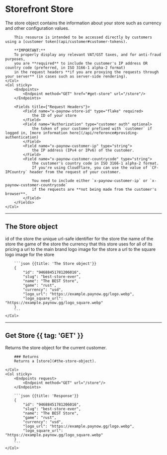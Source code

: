 # Storefront Store

<Row>
	<Col>
		The store object contains the information about your store such as currency and other configuration values.

		This resource is intended to be accessed directly by customers using a [customer token](api/customer#customer-tokens).

		**IMPORTANT:**
		To properly display any relevant VAT/GST taxes, and for anti-fraud purposes,
		you are **required** to include the customer's IP address OR country code (preferred, in ISO 3166-1 alpha-2 format)
		in the request headers **if you are proxying the requests through your server** (in cases such as server-side rendering).
	</Col>
	<Col sticky>
		<Endpoints>
			<Endpoint method="GET" href="#get-store" url="/store"/>
		</Endpoints>

		<Fields title={"Request Headers"}>
			<Field name="x-paynow-store-id" type="flake" required>
				the ID of your store
			</Field>
			<Field name="Authorization" type="customer auth" optional>
				the token of your customer prefixed with `customer` if logged in, [more information here](/api/reference#providing-authentication)
			</Field>
			<Field name="x-paynow-customer-ip" type="string">
				the IP address (IPv4 or IPv6) of the customer.
			</Field>
			<Field name="x-paynow-customer-countrycode" type="string">
				the customer's country code in ISO 3166-1 alpha-2 format.
				If you're using Cloudflare, you can use the value of `CF-IPCountry` header from the request of your customer.

				You need to include either `x-paynow-customer-ip` or `x-paynow-customer-countrycode`
				if the requests are **not being made from the customer's browser**.
			</Field>
		</Fields>
	</Col>
</Row>

---

## The Store object

<Row>
	<Col>
		<Fields>
			<Field name="id" type="flake">
				id of the store
			</Field>
			<Field name="slug" type="string">
				the unique url-safe identifier for the store
			</Field>
			<Field name="name" type="string">
				the name of the store
			</Field>
			<Field name="game" type="enum">
				the game of the store
				<Enums>
					<Enum value="rust"/>
				</Enums>
			</Field>
			<Field name="currency" type="string">
				the currency that this store uses for all of its pricing
			</Field>
			<Field name="logo_url" type="string" nullable>
				a url to the main brand logo image for the store
			</Field>
			<Field name="logo_square_url" type="string" nullable>
				a url to the square logo image for the store
			</Field>
		</Fields>
	</Col>
	<Col sticky>

		```json {{title: 'The Store object'}}
		{
			"id": "94688451781206016",
			"slug": "best-store-ever",
			"name": "The BEST Store",
			"game": "rust",
			"currency": "usd",
			"logo_url": "https://example.paynow.gg/logo.webp",
			"logo_square_url": "https://example.paynow.gg/logo_square.webp"
		}
		```
	</Col>
</Row>

---

## Get Store {{ tag: 'GET' }}

<Row>
	<Col>
		Returns the store object for the current customer.

		### Returns
		Returns a [store](#the-store-object).

	</Col>
	<Col sticky>
		<Endpoints request>
			<Endpoint method="GET" url="/store"/>
		</Endpoints>

		```json {{title: 'Response'}}
		{
			"id": "94688451781206016",
			"slug": "best-store-ever",
			"name": "The BEST Store",
			"game": "rust",
			"currency": "usd",
			"logo_url": "https://example.paynow.gg/logo.webp",
			"logo_square_url": "https://example.paynow.gg/logo_square.webp"
		}
		```
	</Col>
</Row>
